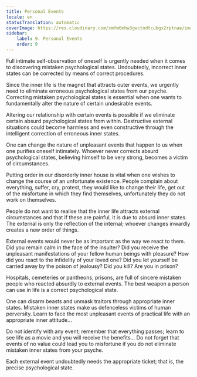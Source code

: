 ```yaml
---
title: Personal Events
locale: en
statusTranslation: automatic
coverImage: https://res.cloudinary.com/xmfm6mhw3gwctndtcubgx2rptnae/image/upload/v1740468922/small_cover_tratado_de_psicologia_revolucionaria_a4c0dca4e0.webp
sidebar:
    label: 9. Personal Events
    order: 9
---
```

Full intimate self-observation of oneself is urgently needed when it comes to discovering mistaken psychological states. Undoubtedly, incorrect inner states can be corrected by means of correct procedures.

Since the inner life is the magnet that attracts outer events, we urgently need to eliminate erroneous psychological states from our psyche. Correcting mistaken psychological states is essential when one wants to fundamentally alter the nature of certain undesirable events.

Altering our relationship with certain events is possible if we eliminate certain absurd psychological states from within. Destructive external situations could become harmless and even constructive through the intelligent correction of erroneous inner states.

One can change the nature of unpleasant events that happen to us when one purifies oneself intimately. Whoever never corrects absurd psychological states, believing himself to be very strong, becomes a victim of circumstances.

Putting order in our disorderly inner house is vital when one wishes to change the course of an unfortunate existence. People complain about everything, suffer, cry, protest, they would like to change their life, get out of the misfortune in which they find themselves, unfortunately they do not work on themselves.

People do not want to realise that the inner life attracts external circumstances and that if these are painful, it is due to absurd inner states. The external is only the reflection of the internal; whoever changes inwardly creates a new order of things.

External events would never be as important as the way we react to them. Did you remain calm in the face of the insulter? Did you receive the unpleasant manifestations of your fellow human beings with pleasure? How did you react to the infidelity of your loved one? Did you let yourself be carried away by the poison of jealousy? Did you kill? Are you in prison?

Hospitals, cemeteries or pantheons, prisons, are full of sincere mistaken people who reacted absurdly to external events. The best weapon a person can use in life is a correct psychological state.

One can disarm beasts and unmask traitors through appropriate inner states. Mistaken inner states make us defenceless victims of human perversity. Learn to face the most unpleasant events of practical life with an appropriate inner attitude...

Do not identify with any event; remember that everything passes; learn to see life as a movie and you will receive the benefits... Do not forget that events of no value could lead you to misfortune if you do not eliminate mistaken inner states from your psyche.

Each external event undoubtedly needs the appropriate ticket; that is, the precise psychological state.

